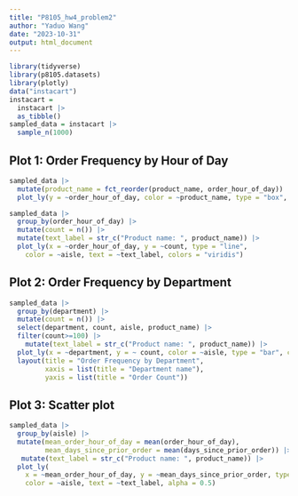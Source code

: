 ```yaml
---
title: "P8105_hw4_problem2"
author: "Yaduo Wang"
date: "2023-10-31"
output: html_document
---
```


```r
library(tidyverse)
library(p8105.datasets)
library(plotly)
data("instacart")
instacart = 
  instacart |> 
  as_tibble()
sampled_data = instacart |> 
  sample_n(1000)
```

## Plot 1: Order Frequency by Hour of Day

```r
sampled_data |> 
  mutate(product_name = fct_reorder(product_name, order_hour_of_day)) |> 
  plot_ly(y = ~order_hour_of_day, color = ~product_name, type = "box", colors = "viridis")
```

```r
sampled_data |> 
  group_by(order_hour_of_day) |> 
  mutate(count = n()) |> 
  mutate(text_label = str_c("Product name: ", product_name)) |> 
  plot_ly(x = ~order_hour_of_day, y = ~count, type = "line",
    color = ~aisle, text = ~text_label, colors = "viridis") 

```

## Plot 2: Order Frequency by Department
```r
sampled_data |> 
  group_by(department) |> 
  mutate(count = n()) |> 
  select(department, count, aisle, product_name) |> 
  filter(count>=100) |> 
    mutate(text_label = str_c("Product name: ", product_name)) |> 
  plot_ly(x = ~department, y = ~ count, color = ~aisle, type = "bar", colors = "viridis", text = ~text_label)|> 
  layout(title = "Order Frequency by Department",
         xaxis = list(title = "Department name"),
         yaxis = list(title = "Order Count"))
```

## Plot 3: Scatter plot
```r
sampled_data |> 
  group_by(aisle) |> 
  mutate(mean_order_hour_of_day = mean(order_hour_of_day), 
         mean_days_since_prior_order = mean(days_since_prior_order)) |> 
   mutate(text_label = str_c("Product name: ", product_name)) |> 
  plot_ly(
    x = ~mean_order_hour_of_day, y = ~mean_days_since_prior_order, type = "scatter", mode = "markers",
    color = ~aisle, text = ~text_label, alpha = 0.5)
  
```

